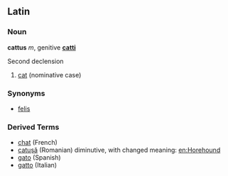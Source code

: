 ==Latin==
===Noun===
'''cattus''' ''m'', genitive '''[[catti]]'''

Second declension

# [[cat]] (nominative case)

===Synonyms===
*[[felis]]

===Derived Terms===
*[[chat]] (French)
*[[catuşă]] (Romanian) diminutive, with changed meaning: [[en:Horehound]]
*[[gato]] (Spanish)
*[[gatto]] (Italian)
